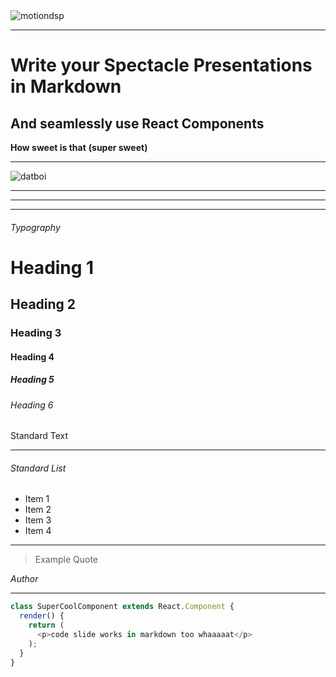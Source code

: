 


<div style={{ padding: '15vw 30vw', background: 'white', display: 'flex', alignItems: 'center', justifyContent: 'center', margin: '0 auto'}}>
  <img src='https://www.motiondsp.com/wp-content/uploads/2018/09/CubicMotionDSP_HColor-Transparent-1-300x64.png' alt='motiondsp'/>
</div>

---


# Write your Spectacle Presentations in Markdown
## And seamlessly use React Components  
**How sweet is that**
**(super sweet)**

---


![datboi](https://pbs.twimg.com/media/CkjFUyTXEAEysBY.jpg)


---

<CircleAnimation />

---


<RegularComponent/>

---

###### Typography

# Heading 1

## Heading 2

### Heading 3

#### Heading 4

##### Heading 5

###### Heading 6

Standard Text

---

###### Standard List

- Item 1
- Item 2
- Item 3
- Item 4

---

> Example Quote

<Cite>Author</Cite>

---

```javascript
class SuperCoolComponent extends React.Component {
  render() {
    return (
      <p>code slide works in markdown too whaaaaat</p>
    );
  }
}
```